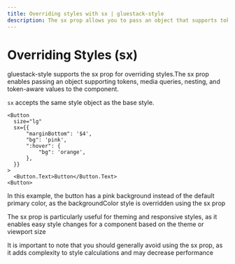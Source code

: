 ```yaml
---
title: Overriding styles with sx | gluestack-style
description: The sx prop allows you to pass an object that supports tokens, media-queries, nesting and token-aware values to the component.
---
```



<Meta title="styled/api/Overriding Styles (sx)" />

# Overriding Styles (sx)

gluestack-style supports the sx prop for overriding styles.The sx prop enables passing an object supporting tokens, media queries, nesting, and token-aware values to the component.

`sx` accepts the same style object as the base style.

```tsx
<Button
  size="lg"
  sx={{
      "marginBottom": '$4',
      "bg": 'pink',
      ":hover": {
          "bg": 'orange',
      },
  }}
>
  <Button.Text>Button</Button.Text>
<Button>
```

In this example, the button has a pink background instead of the default primary color, as the backgroundColor style is overridden using the sx prop

The sx prop is particularly useful for theming and responsive styles, as it enables easy style changes for a component based on the theme or viewport size

It is important to note that you should generally avoid using the sx prop, as it adds complexity to style calculations and may decrease performance
